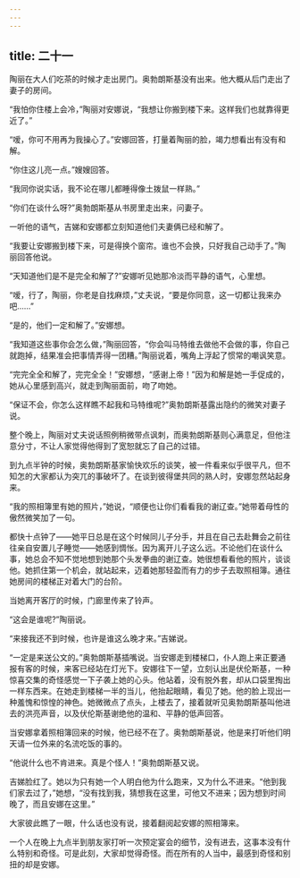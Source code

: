 ```yaml
---
---
---
```

title: 二十一
---




陶丽在大人们吃茶的时候才走出房门。奥勃朗斯基没有出来。他大概从后门走出了妻子的房间。

“我怕你住楼上会冷，”陶丽对安娜说，“我想让你搬到楼下来。这样我们也就靠得更近了。”

“嗳，你可不用再为我操心了。”安娜回答，打量着陶丽的脸，竭力想看出有没有和解。

“你住这儿亮一点。”嫂嫂回答。

“我同你说实话，我不论在哪儿都睡得像土拨鼠一样熟。”

“你们在谈什么呀?”奥勃朗斯基从书房里走出来，问妻子。

一听他的语气，吉娣和安娜都立刻知道他们夫妻俩已经和解了。

“我要让安娜搬到楼下来，可是得换个窗帘。谁也不会换，只好我自己动手了。”陶丽回答他说。

“天知道他们是不是完全和解了?”安娜听见她那冷淡而平静的语气，心里想。

“嗳，行了，陶丽，你老是自找麻烦，”丈夫说，“要是你同意，这一切都让我来办吧……”

“是的，他们一定和解了。”安娜想。

“我知道这些事你会怎么做，”陶丽回答，“你会叫马特维去做他不会做的事，你自己就跑掉，结果准会把事情弄得一团糟。”陶丽说着，嘴角上浮起了惯常的嘲讽笑意。

“完完全全和解了，完完全全！”安娜想，“感谢上帝！”因为和解是她一手促成的，她从心里感到高兴，就走到陶丽面前，吻了吻她。

“保证不会，你怎么这样瞧不起我和马特维呢?”奥勃朗斯基露出隐约的微笑对妻子说。

整个晚上，陶丽对丈夫说话照例稍微带点讽刺，而奥勃朗斯基则心满意足，但他注意分寸，不让人家觉得他得到了宽恕就忘了自己的过错。

到九点半钟的时候，奥勃朗斯基家愉快欢乐的谈笑，被一件看来似乎很平凡，但不知怎的大家都认为突兀的事破坏了。在谈到彼得堡共同的熟人时，安娜忽然站起身来。

“我的照相簿里有她的照片，”她说，“顺便也让你们看看我的谢辽查。”她带着母性的傲然微笑加了一句。

都快十点钟了——她平日总是在这个时候同儿子分手，并且在自己去赴舞会之前往往亲自安置儿子睡觉——她感到惆怅。因为离开儿子这么远。不论他们在谈什么事，她总会不知不觉地想到她那个头发拳曲的谢辽查。她很想看看他的照片，谈谈他。她抓住第一个机会，就站起来，迈着她那轻盈而有力的步子去取照相簿。通往她房间的楼梯正对着大门的台阶。

当她离开客厅的时候，门廊里传来了铃声。

“这会是谁呢?”陶丽说。

“来接我还不到时候，也许是谁这么晚才来。”吉娣说。

“一定是来送公文的。”奥勃朗斯基插嘴说。当安娜走到楼梯口，仆人跑上来正要通报有客的时候，来客已经站在灯光下。安娜往下一望，立刻认出是伏伦斯基，一种惊喜交集的奇怪感觉一下子袭上她的心头。他站着，没有脱外套，却从口袋里掏出一样东西来。在她走到楼梯一半的当儿，他抬起眼睛，看见了她。他的脸上现出一种羞愧和惊惶的神色。她微微点了点头，上楼去了，接着就听见奥勃朗斯基叫他进去的洪亮声音，以及伏伦斯基谢绝他的温和、平静的低声回答。

当安娜拿着照相簿回来的时候，他已经不在了。奥勃朗斯基说，他是来打听他们明天请一位外来的名流吃饭的事的。

“他说什么也不肯进来。真是个怪人！”奥勃朗斯基又说。

吉娣脸红了。她以为只有她一个人明白他为什么跑来，又为什么不进来。“他到我们家去过了，”她想，“没有找到我，猜想我在这里，可他又不进来；因为想到时间晚了，而且安娜在这里。”

大家彼此瞧了一眼，什么话也没有说，接着翻阅起安娜的照相簿来。

一个人在晚上九点半到朋友家打听一次预定宴会的细节，没有进去，这事本没有什么特别和奇怪。可是此刻，大家却觉得奇怪。而在所有的人当中，最感到奇怪和别扭的却是安娜。